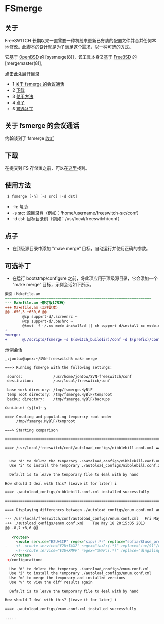 # FSmerge

## 关于

FreeSWITCH 长期以来一直需要一种机制来更新已安装的配置文件并合并任何本地修改。此脚本的设计就是为了满足这个需求，以一种可选的方式。

它基于 [OpenBSD](http://www.openbsd.org/cgi-bin/man.cgi?query=sysmerge&apropos=0&sektion=0&manpath=OpenBSD+Current&arch=i386&format=html) 的 [sysmerge(8)]，该工具本身又基于 [FreeBSD](http://www.freebsd.org/cgi/man.cgi?query=mergemaster&apropos=0&sektion=0&manpath=FreeBSD+8.0-RELEASE&format=html) 的 [mergemaster(8)]。

点击此处展开目录

* 1 [关于 fsmerge 的会议通话](#conference-call-about-fsmerge)
* 2 [下载](#download)
* 3 [使用方法](#usage)
* 4 [点子](#ideas)
* 5 [可选补丁](#optional-patches)

## 关于 fsmerge 的会议通话

约翰谈到了 fsmerge [收听](http://www.voicenetwork.ca/freeswitch/fsmerge/johntow%5Ffsmerge.mp3)

## 下载

在提交到 FS 存储库之前，可以在[这里](http://svn.slic.com/ext/jontow/freeswitch/misc/fsmerge)找到。

## 使用方法

```xml
 $ fsmerge [-h] [-s src] [-d dst]
```

* \-h: 帮助
* \-s src: 源目录树（例如：/home/username/freeswitch-src/conf）
* \-d dst: 目标目录树（例如：/usr/local/freeswitch/conf）

## 点子

* 在顶级源目录中添加 "make merge" 目标，自动运行并使用正确的参数。

## 可选补丁

* 在运行 bootstrap/configure 之前，将此项应用于顶级源目录，它会添加一个 "make merge" 目标，示例会话如下所示。

```diff
索引：Makefile.am
===================================================================
--- Makefile.am（修订版17539）
+++ Makefile.am（工作副本）
@@ -650,3 +650,6 @@
        @cp support-d/.screenrc ~
        @cp support-d/.bashrc ~
        @test -f ~/.cc-mode-installed || sh support-d/install-cc-mode.sh && touch ~/.cc-mode-installed
+
+merge:
+       @./scripts/fsmerge -s $(switch_builddir)/conf -d $(prefix)/conf
```

示例会话

```xml
_:jontow@apex:~/SVN-freeswitch% make merge

===> Running fsmerge with the following settings:

 source:              /usr/home/jontow/SVN-freeswitch/conf
 destination:         /usr/local/freeswitch/conf

 base work directory: /tmp/fsmerge.MyBlF
 temp root directory: /tmp/fsmerge.MyBlF/temproot
 backup directory:    /tmp/fsmerge.MyBlF/backups

Continue? (y|[n]) y

===> Creating and populating temporary root under
     /tmp/fsmerge.MyBlF/temproot

===> Starting comparison

========================================================================

===> /usr/local/freeswitch/conf/autoload_configs/nibblebill.conf.xml was not found on the target system


  Use 'd' to delete the temporary ./autoload_configs/nibblebill.conf.xml
  Use 'i' to install the temporary ./autoload_configs/nibblebill.conf.xml

  Default is to leave the temporary file to deal with by hand

How should I deal with this? [Leave it for later] i

===> ./autoload_configs/nibblebill.conf.xml installed successfully

========================================================================

===> Displaying differences between ./autoload_configs/enum.conf.xml and installed version:

--- /usr/local/freeswitch/conf/autoload_configs/enum.conf.xml   Fri May 22 14:03:22 2009
+++ ./autoload_configs/enum.conf.xml    Tue May 18 20:15:05 2010
@@ -8,7 +8,6 @@
 
   <routes>
     <route service="E2U+SIP" regex="sip:(.*)" replace="sofia/${use_profile}/$1"/>
-    <!--<route service="E2U+IAX2" regex="iax2:(.*)" replace="iax/$1"/>-->
     <!--<route service="E2U+XMPP" regex="XMPP:(.*)" replace="dingaling/$${xmpp_server_profile}/$1"/>-->
   </routes>
 </configuration>

  Use 'd' to delete the temporary ./autoload_configs/enum.conf.xml
  Use 'i' to install the temporary ./autoload_configs/enum.conf.xml
  Use 'm' to merge the temporary and installed versions
  Use 'v' to view the diff results again

  Default is to leave the temporary file to deal with by hand

How should I deal with this? [Leave it for later] i

===> ./autoload_configs/enum.conf.xml installed successfully

.....
```
